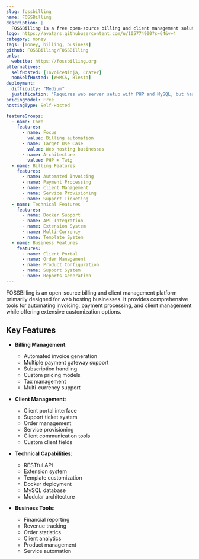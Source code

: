 ```yaml
---
slug: fossbilling
name: FOSSBilling
description: |
  FOSSBilling is a free open-source billing and client management solution designed for web hosting businesses, offering automated invoicing, payment processing, and comprehensive client management capabilities.
logo: https://avatars.githubusercontent.com/u/105774900?s=64&v=4
category: money
tags: [money, billing, business]
github: FOSSBilling/FOSSBilling
urls:
  website: https://fossbilling.org
alternatives:
  selfHosted: [InvoiceNinja, Crater]
  nonSelfHosted: [WHMCS, Blesta]
deployment:
  difficulty: "Medium"
  justification: "Requires web server setup with PHP and MySQL, but has good documentation and Docker support."
pricingModel: Free
hostingType: Self-Hosted

featureGroups:
  - name: Core
    features:
      - name: Focus
        value: Billing automation
      - name: Target Use Case
        value: Web hosting businesses
      - name: Architecture
        value: PHP + Twig
  - name: Billing Features
    features:
      - name: Automated Invoicing
      - name: Payment Processing
      - name: Client Management
      - name: Service Provisioning
      - name: Support Ticketing
  - name: Technical Features
    features:
      - name: Docker Support
      - name: API Integration
      - name: Extension System
      - name: Multi-Currency
      - name: Template System
  - name: Business Features
    features:
      - name: Client Portal
      - name: Order Management
      - name: Product Configuration
      - name: Support System
      - name: Reports Generation
---
```


FOSSBilling is an open-source billing and client management platform primarily designed for web hosting businesses. It provides comprehensive tools for automating invoicing, payment processing, and client management while offering extensive customization options.

## Key Features

- **Billing Management**:

  - Automated invoice generation
  - Multiple payment gateway support
  - Subscription handling
  - Custom pricing models
  - Tax management
  - Multi-currency support

- **Client Management**:

  - Client portal interface
  - Support ticket system
  - Order management
  - Service provisioning
  - Client communication tools
  - Custom client fields

- **Technical Capabilities**:

  - RESTful API
  - Extension system
  - Template customization
  - Docker deployment
  - MySQL database
  - Modular architecture

- **Business Tools**:
  - Financial reporting
  - Revenue tracking
  - Order statistics
  - Client analytics
  - Product management
  - Service automation
